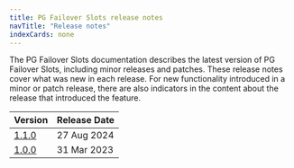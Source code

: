 ```yaml
---
title: PG Failover Slots release notes
navTitle: "Release notes"
indexCards: none
---
```

The PG Failover Slots documentation describes the latest version of PG Failover Slots,
including minor releases and patches. These release notes
cover what was new in each release. For new functionality introduced
in a minor or patch release, there are also indicators in the content
about the release that introduced the feature.

|           Version           | Release Date |
| --------------------------- | ------------ |
| [1.1.0](pg_failover_slots_1.1.0_rel_notes) | 27 Aug 2024 |
| [1.0.0](pg_failover_slots_1.0.0_rel_notes) | 31 Mar 2023 |



